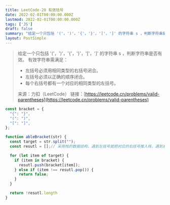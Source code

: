 ```yaml
---
title: LeetCode-20 有效括号
date: 2022-02-01T00:00:00.000Z
lastmod: 2022-02-01T00:00:00.000Z
tags: ['JS']
draft: false
summary: "给定一个只包括 '('，')'，'{'，'}'，'['，']' 的字符串 s ，判断字符串是否有效。有效字符串需满足：左括号必须用相同类型的右括号闭合。左括号必须以正确的顺序闭合。每个右括..."
layout: PostSimple
---
```


> 给定一个只包括 '('，')'，'{'，'}'，'['，']' 的字符串 s ，判断字符串是否有效。
> 有效字符串需满足：
> - 左括号必须用相同类型的右括号闭合。
> - 左括号必须以正确的顺序闭合。
> - 每个右括号都有一个对应的相同类型的左括号。
> 
> 来源：力扣（LeetCode）
> 链接：[https://leetcode.cn/problems/valid-parentheses](https://leetcode.cn/problems/valid-parentheses)

```javascript
const bracket = {
  "{": "}",
  "(": ")",
  "[": "]",
};

function ableBracket(str) {
  const target = str.split("");
  const resutl = [];// 采用栈的数据结构，遇到左括号就把对应的右括号推入栈，遇到右括号就推出栈，比较两者是否一致

  for (let item of target) {
    if (item in bracket) {
      resutl.push(bracket[item]);
    } else if (item !== resutl.pop()) {
      return false;
    }
  }

  return !resutl.length
}

```

